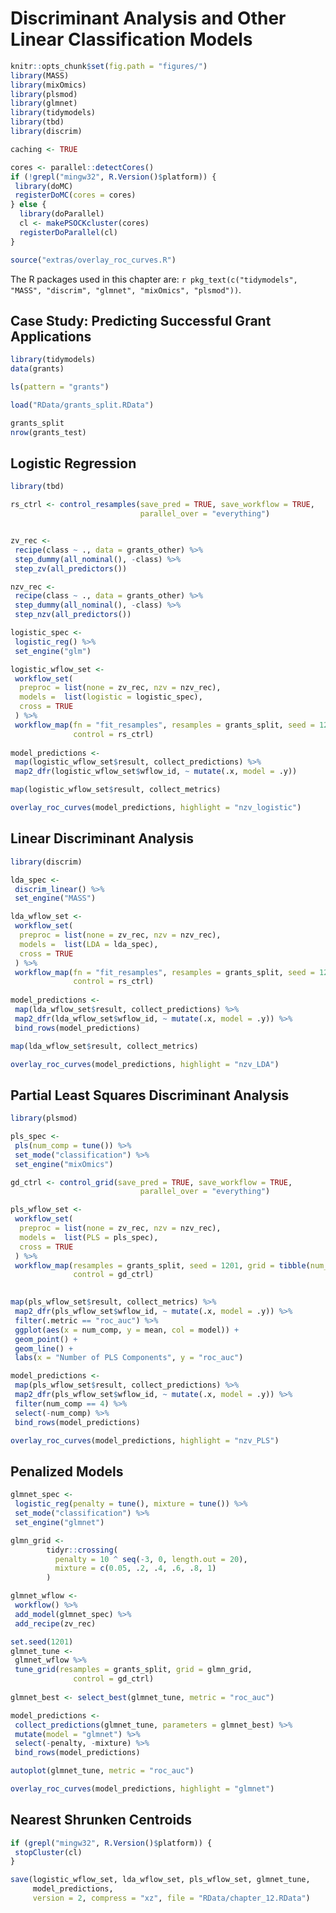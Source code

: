 # Discriminant Analysis and Other Linear Classification Models

```r
knitr::opts_chunk$set(fig.path = "figures/")
library(MASS)
library(mixOmics)
library(plsmod)
library(glmnet)
library(tidymodels)
library(tbd)
library(discrim)

caching <- TRUE

cores <- parallel::detectCores()
if (!grepl("mingw32", R.Version()$platform)) {
 library(doMC)
 registerDoMC(cores = cores)
} else {
  library(doParallel)
  cl <- makePSOCKcluster(cores)
  registerDoParallel(cl)
}

source("extras/overlay_roc_curves.R")
```


The R packages used in this chapter are: `r pkg_text(c("tidymodels", "MASS", "discrim", "glmnet",
"mixOmics", "plsmod"))`. 


## Case Study: Predicting Successful Grant Applications


```r
library(tidymodels)
data(grants)

ls(pattern = "grants")

load("RData/grants_split.RData")

grants_split
nrow(grants_test)
```


## Logistic Regression

```r
library(tbd)

rs_ctrl <- control_resamples(save_pred = TRUE, save_workflow = TRUE, 
                             parallel_over = "everything")


zv_rec <- 
 recipe(class ~ ., data = grants_other) %>% 
 step_dummy(all_nominal(), -class) %>% 
 step_zv(all_predictors())

nzv_rec <- 
 recipe(class ~ ., data = grants_other) %>% 
 step_dummy(all_nominal(), -class) %>% 
 step_nzv(all_predictors())

logistic_spec <-
 logistic_reg() %>% 
 set_engine("glm")

logistic_wflow_set <- 
 workflow_set(
  preproc = list(none = zv_rec, nzv = nzv_rec),
  models =  list(logistic = logistic_spec),
  cross = TRUE
 ) %>% 
 workflow_map(fn = "fit_resamples", resamples = grants_split, seed = 1201,
              control = rs_ctrl)
 
model_predictions <- 
 map(logistic_wflow_set$result, collect_predictions) %>% 
 map2_dfr(logistic_wflow_set$wflow_id, ~ mutate(.x, model = .y))

map(logistic_wflow_set$result, collect_metrics) 
```


```r
overlay_roc_curves(model_predictions, highlight = "nzv_logistic") 
```


## Linear Discriminant Analysis


```r
library(discrim)

lda_spec <-
 discrim_linear() %>% 
 set_engine("MASS")

lda_wflow_set <- 
 workflow_set(
  preproc = list(none = zv_rec, nzv = nzv_rec),
  models =  list(LDA = lda_spec),
  cross = TRUE
 ) %>% 
 workflow_map(fn = "fit_resamples", resamples = grants_split, seed = 1201,
              control = rs_ctrl)
 
model_predictions <- 
 map(lda_wflow_set$result, collect_predictions) %>% 
 map2_dfr(lda_wflow_set$wflow_id, ~ mutate(.x, model = .y)) %>% 
 bind_rows(model_predictions)

map(lda_wflow_set$result, collect_metrics) 
```


```r
overlay_roc_curves(model_predictions, highlight = "nzv_LDA") 
```

## Partial Least Squares Discriminant Analysis



```r
library(plsmod)

pls_spec <-
 pls(num_comp = tune()) %>% 
 set_mode("classification") %>% 
 set_engine("mixOmics")

gd_ctrl <- control_grid(save_pred = TRUE, save_workflow = TRUE, 
                             parallel_over = "everything")

pls_wflow_set <- 
 workflow_set(
  preproc = list(none = zv_rec, nzv = nzv_rec),
  models =  list(PLS = pls_spec),
  cross = TRUE
 ) %>% 
 workflow_map(resamples = grants_split, seed = 1201, grid = tibble(num_comp = 1:10),
              control = gd_ctrl)
 
```


```r
map(pls_wflow_set$result, collect_metrics) %>% 
 map2_dfr(pls_wflow_set$wflow_id, ~ mutate(.x, model = .y)) %>% 
 filter(.metric == "roc_auc") %>% 
 ggplot(aes(x = num_comp, y = mean, col = model)) + 
 geom_point() + 
 geom_line() + 
 labs(x = "Number of PLS Components", y = "roc_auc")
```


```r

model_predictions <- 
 map(pls_wflow_set$result, collect_predictions) %>% 
 map2_dfr(pls_wflow_set$wflow_id, ~ mutate(.x, model = .y)) %>% 
 filter(num_comp == 4) %>% 
 select(-num_comp) %>% 
 bind_rows(model_predictions)

overlay_roc_curves(model_predictions, highlight = "nzv_PLS") 
```


## Penalized Models




```r
glmnet_spec <-
 logistic_reg(penalty = tune(), mixture = tune()) %>% 
 set_mode("classification") %>% 
 set_engine("glmnet")

glmn_grid <-
        tidyr::crossing(
          penalty = 10 ^ seq(-3, 0, length.out = 20),
          mixture = c(0.05, .2, .4, .6, .8, 1)
        )

glmnet_wflow <- 
 workflow() %>% 
 add_model(glmnet_spec) %>% 
 add_recipe(zv_rec)

set.seed(1201)
glmnet_tune <- 
 glmnet_wflow %>% 
 tune_grid(resamples = grants_split, grid = glmn_grid,
              control = gd_ctrl)
 
glmnet_best <- select_best(glmnet_tune, metric = "roc_auc")

model_predictions <- 
 collect_predictions(glmnet_tune, parameters = glmnet_best) %>% 
 mutate(model = "glmnet") %>% 
 select(-penalty, -mixture) %>% 
 bind_rows(model_predictions)
```


```r
autoplot(glmnet_tune, metric = "roc_auc")
```

```r
overlay_roc_curves(model_predictions, highlight = "glmnet") 
```

## Nearest Shrunken Centroids






```r
if (grepl("mingw32", R.Version()$platform)) {
 stopCluster(cl)
} 

save(logistic_wflow_set, lda_wflow_set, pls_wflow_set, glmnet_tune,
     model_predictions,
     version = 2, compress = "xz", file = "RData/chapter_12.RData")
```


